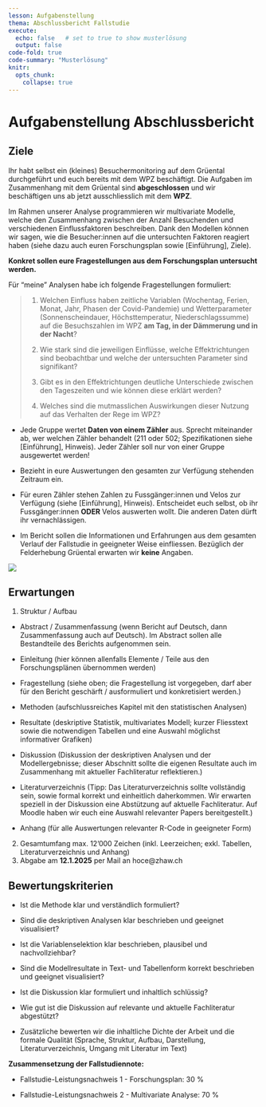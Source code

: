```yaml
---
lesson: Aufgabenstellung
thema: Abschlussbericht Fallstudie
execute: 
  echo: false   # set to true to show musterlösung
  output: false
code-fold: true
code-summary: "Musterlösung"
knitr:
  opts_chunk: 
    collapse: true
---
```


# Aufgabenstellung Abschlussbericht


## Ziele 

Ihr habt selbst ein (kleines) Besuchermonitoring auf dem Grüental durchgeführt und euch bereits mit dem WPZ beschäftigt. Die Aufgaben im Zusammenhang mit dem Grüental sind __abgeschlossen__ und wir beschäftigen uns ab jetzt ausschliesslich mit dem __WPZ__.

Im Rahmen unserer Analyse programmieren wir multivariate Modelle, welche den Zusammenhang zwischen der Anzahl Besuchenden und verschiedenen Einflussfaktoren beschreiben. Dank den Modellen können wir sagen, wie die Besucher:innen auf die untersuchten Faktoren reagiert haben (siehe dazu auch euren Forschungsplan sowie [Einführung], Ziele). 

__Konkret sollen eure Fragestellungen aus dem Forschungsplan untersucht werden. __

Für "meine" Analysen habe ich folgende Fragestellungen formuliert:

>1) Welchen Einfluss haben zeitliche Variablen (Wochentag, Ferien, Monat, Jahr, Phasen der Covid-Pandemie) und Wetterparameter (Sonnenscheindauer, Höchsttemperatur, Niederschlagssumme) auf die Besuchszahlen im WPZ __am Tag, in der Dämmerung und in der Nacht__?
>
>2) Wie stark sind die jeweiligen Einflüsse, welche Effektrichtungen sind beobachtbar und welche der untersuchten Parameter sind signifikant?
>
>3)	Gibt es in den Effektrichtungen deutliche Unterschiede zwischen den Tageszeiten und wie können diese erklärt werden?
>
>4)	Welches sind die mutmasslichen Auswirkungen dieser Nutzung auf das Verhalten der Rege im WPZ?
>

- Jede Gruppe wertet __Daten von einem Zähler__ aus. Sprecht miteinander ab, wer welchen Zähler behandelt (211 oder 502; Spezifikationen siehe [Einführung], Hinweis). Jeder Zähler soll nur von einer Gruppe ausgewertet werden!

- Bezieht in eure Auswertungen den gesamten zur Verfügung stehenden Zeitraum ein. 

- Für euren Zähler stehen Zahlen zu Fussgänger:innen und Velos zur Verfügung (siehe [Einführung], Hinweis). Entscheidet euch selbst, ob ihr Fussgänger:innen __ODER__ Velos auswerten wollt. Die anderen Daten dürft ihr vernachlässigen.

- Im Bericht sollen die Informationen und Erfahrungen aus dem gesamten Verlauf der Fallstudie in geeigneter Weise einfliessen. Bezüglich der Felderhebung Grüental erwarten wir __keine__ Angaben. 


![](images/Aufbau_Fallstudie_Profil_S.png)

## Erwartungen

1) Struktur / Aufbau

- Abstract / Zusammenfassung (wenn Bericht auf Deutsch, dann Zusammenfassung auch auf Deutsch). Im Abstract sollen alle Bestandteile des Berichts aufgenommen sein.

- Einleitung (hier können allenfalls Elemente / Teile aus den Forschungsplänen übernommen werden)

-	Fragestellung (siehe oben; die Fragestellung ist vorgegeben, darf aber für den Bericht geschärft / ausformuliert und konkretisiert werden.)

-	Methoden (aufschlussreiches Kapitel mit den statistischen Analysen)

-	Resultate (deskriptive Statistik, multivariates Modell; kurzer Fliesstext sowie die notwendigen Tabellen und eine Auswahl möglichst informativer Grafiken)

-	Diskussion (Diskussion der deskriptiven Analysen und der Modellergebnisse; dieser Abschnitt sollte die eigenen Resultate auch im Zusammenhang mit aktueller Fachliteratur reflektieren.)

-	Literaturverzeichnis (Tipp: Das Literaturverzeichnis sollte vollständig sein, sowie formal korrekt und einheitlich daherkommen. Wir erwarten speziell in der Diskussion eine Abstützung auf aktuelle Fachliteratur. Auf Moodle haben wir euch eine Auswahl relevanter Papers bereitgestellt.)

-	Anhang (für alle Auswertungen relevanter R-Code in geeigneter Form) 

2) Gesamtumfang max. 12'000 Zeichen (inkl. Leerzeichen; exkl. Tabellen, Literaturverzeichnis und Anhang)
3) Abgabe am __12.1.2025__ per Mail an hoce@zhaw.ch

## Bewertungskriterien

-	Ist die Methode klar und verständlich formuliert?

-	Sind die deskriptiven Analysen klar beschrieben und geeignet visualisiert?

-	Ist die Variablenselektion klar beschrieben, plausibel und nachvollziehbar?

-	Sind die Modellresultate in Text- und Tabellenform korrekt beschrieben und geeignet visualisiert?

-	Ist die Diskussion klar formuliert und inhaltlich schlüssig?

-	Wie gut ist die Diskussion auf relevante und aktuelle Fachliteratur abgestützt?

-	Zusätzliche bewerten wir die inhaltliche Dichte der Arbeit und die formale Qualität (Sprache, Struktur, Aufbau, Darstellung, Literaturverzeichnis, Umgang mit Literatur im Text)

__Zusammensetzung der Fallstudiennote:__

-	Fallstudie-Leistungsnachweis 1 - Forschungsplan: 30 %

-	Fallstudie-Leistungsnachweis 2 - Multivariate Analyse: 70 %